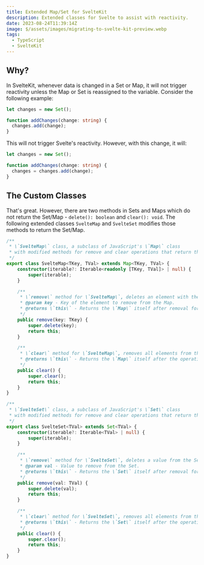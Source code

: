 ```yaml
---
title: Extended Map/Set for SvelteKit
description: Extended classes for Svelte to assist with reactivity.
date: 2023-08-24T11:39:14Z
image: $/assets/images/migrating-to-svelte-kit-preview.webp
tags:
  - TypeScript
  - SvelteKit
---
```


## Why?

In SvelteKit, whenever data is changed in a Set or Map, it will not trigger reactivity unless the Map or Set is reassigned to the variable. Consider the following example:

```ts
let changes = new Set();

function addChanges(change: string) {
  changes.add(change);
}
```

This will not trigger Svelte's reactivity. However, with this change, it will:

```ts
let changes = new Set();

function addChanges(change: string) {
  changes = changes.add(change);
}
```

## The Custom Classes

That's great. However, there are two methods in Sets and Maps which do not return the Set/Map - `delete(): boolean` and `clear(): void`. The following extended classes `SvelteMap` and `SvelteSet` modifies those methods to return the Set/Map.

```ts
/**
 * \`SvelteMap\` class, a subclass of JavaScript's \`Map\` class
 * with modified methods for remove and clear operations that return the \`Map\` itself for chain invocations.
 */
export class SvelteMap<TKey, TVal> extends Map<TKey, TVal> {
	constructor(iterable?: Iterable<readonly [TKey, TVal]> | null) {
		super(iterable);
	}

	/**
	 * \`remove\` method for \`SvelteMap\`, deletes an element with the specified key from the Map.
	 * @param key - Key of the element to remove from the Map.
	 * @returns \`this\` - Returns the \`Map\` itself after removal for chain invocations.
	 */
	public remove(key: TKey) {
		super.delete(key);
		return this;
	}

	/**
	 * \`clear\` method for \`SvelteMap\`, removes all elements from the Map.
	 * @returns \`this\` - Returns the \`Map\` itself after the operation for chain invocations.
	 */
	public clear() {
		super.clear();
		return this;
	}
}

/**
 * \`SvelteSet\` class, a subclass of JavaScript's \`Set\` class
 * with modified methods for remove and clear operations that return the \`Set\` itself for chain invocations.
 */
export class SvelteSet<TVal> extends Set<TVal> {
	constructor(iterable?: Iterable<TVal> | null) {
		super(iterable);
	}

	/**
	 * \`remove\` method for \`SvelteSet\`, deletes a value from the Set.
	 * @param val - Value to remove from the Set.
	 * @returns \`this\` - Returns the \`Set\` itself after removal for chain invocations.
	 */
	public remove(val: TVal) {
		super.delete(val);
		return this;
	}

	/**
	 * \`clear\` method for \`SvelteSet\`, removes all elements from the Set.
	 * @returns \`this\` - Returns the \`Set\` itself after the operation for chain invocations.
	 */
	public clear() {
		super.clear();
		return this;
	}
}
```